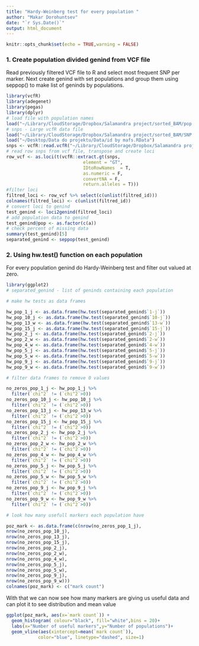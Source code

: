 ```yaml
---
title: "Hardy-Weinberg test for every population "
author: "Makar Dorohuntsev"
date: "`r Sys.Date()`"
output: html_document
---
```


```r
knitr::opts_chunk$set(echo = TRUE,warning = FALSE)
```

### 1. Create population divided genind from VCF file

Read previously filtered VCF file to R and select most frequent SNP per marker. Next create genind with set populations and group them using seppop() to make list of geninds by populations.

```r
library(vcfR)
library(adegenet)
library(pegas)
library(dplyr)
# load file with population names 
load("~/Library/CloudStorage/Dropbox/Salamandra project/sorted_BAM/pop name.RData")
# snps - Large vcfR data file
load("~/Library/CloudStorage/Dropbox/Salamandra project/sorted_BAM/SNP names.RData")
load("~/Desktop/Data do projektu/Data/id by mafs.RData")
snps <- vcfR::read.vcfR("~/Library/CloudStorage/Dropbox/Salamandra project/sorted_BAM/final.vcf", convertNA  = TRUE)
# read row snps from vcf file, transpose and create loci 
row_vcf <- as.loci(t(vcfR::extract.gt(snps, 
                             element = "GT",
                             IDtoRowNames  = T,
                             as.numeric = F,
                             convertNA = F,
                             return.alleles = T)))
#filter loci 
filtred_loci <- row_vcf %>% select(c(unlist(filtred_id)))
colnames(filtred_loci) <- c(unlist(filtred_id))
# convert loci to genind
test_genind <- loci2genind(filtred_loci)
# add population data to genind
test_genind@pop <- as.factor(c(a))
# check percent of missing data 
summary(test_genind)[5]
separated_genind <- seppop(test_genind)
```

### 2. Using hw.test() function on each population

For every population genind do Hardy-Weinberg test and filter out valued at zero.

```r
library(ggplot2)
# separated_genind - list of geninds containing each population

# make hw tests as data frames

hw_pop_1_j <- as.data.frame(hw.test(separated_genind$`1-j`))
hw_pop_10_j <- as.data.frame(hw.test(separated_genind$`10-j`))
hw_pop_13_w <- as.data.frame(hw.test(separated_genind$`13-w`))
hw_pop_15_j <- as.data.frame(hw.test(separated_genind$`15-j`))
hw_pop_2_j <- as.data.frame(hw.test(separated_genind$`2-j`))
hw_pop_2_w <- as.data.frame(hw.test(separated_genind$`2-w`))
hw_pop_4_w <- as.data.frame(hw.test(separated_genind$`4-w`))
hw_pop_5_j <- as.data.frame(hw.test(separated_genind$`5-j`))
hw_pop_5_w <- as.data.frame(hw.test(separated_genind$`5-w`))
hw_pop_9_j <- as.data.frame(hw.test(separated_genind$`9-j`))
hw_pop_9_w <- as.data.frame(hw.test(separated_genind$`9-w`))

# filter data frames to remove 0 values

no_zeros_pop_1_j <- hw_pop_1_j %>%
  filter(`chi^2` != (`chi^2`>0))
no_zeros_pop_10_j <- hw_pop_10_j %>%
  filter(`chi^2` != (`chi^2`>0))
no_zeros_pop_13_j <- hw_pop_13_w %>%
  filter(`chi^2` != (`chi^2`>0))
no_zeros_pop_15_j <- hw_pop_15_j %>%
  filter(`chi^2` != (`chi^2`>0))
no_zeros_pop_2_j <- hw_pop_2_j %>%
  filter(`chi^2` != (`chi^2`>0))
no_zeros_pop_2_w <- hw_pop_2_w %>%
  filter(`chi^2` != (`chi^2`>0))
no_zeros_pop_4_w <- hw_pop_4_w %>%
  filter(`chi^2` != (`chi^2`>0))
no_zeros_pop_5_j <- hw_pop_5_j %>%
  filter(`chi^2` != (`chi^2`>0))
no_zeros_pop_5_w <- hw_pop_5_w %>%
  filter(`chi^2` != (`chi^2`>0))
no_zeros_pop_9_j <- hw_pop_9_j %>%
  filter(`chi^2` != (`chi^2`>0))
no_zeros_pop_9_w <- hw_pop_9_w %>%
  filter(`chi^2` != (`chi^2`>0))

# look how many usefull markers each population have

poz_mark <- as.data.frame(c(nrow(no_zeros_pop_1_j),
nrow(no_zeros_pop_10_j),
nrow(no_zeros_pop_13_j),
nrow(no_zeros_pop_15_j),
nrow(no_zeros_pop_2_j),
nrow(no_zeros_pop_2_w),
nrow(no_zeros_pop_4_w),
nrow(no_zeros_pop_5_j),
nrow(no_zeros_pop_5_w),
nrow(no_zeros_pop_9_j),
nrow(no_zeros_pop_9_w)))
colnames(poz_mark) <- c("mark count")

```

With that we can now see how many markers are giving us useful data and can plot it to see distribution and mean value

```r
ggplot(poz_mark, aes(x=`mark count`)) + 
  geom_histogram( colour="black", fill="white",bins = 20)+
  labs(x="Number of useful markers",y="Number of populations")+ 
  geom_vline(aes(xintercept=mean(`mark count`)),
            color="blue", linetype="dashed", size=1)
```
